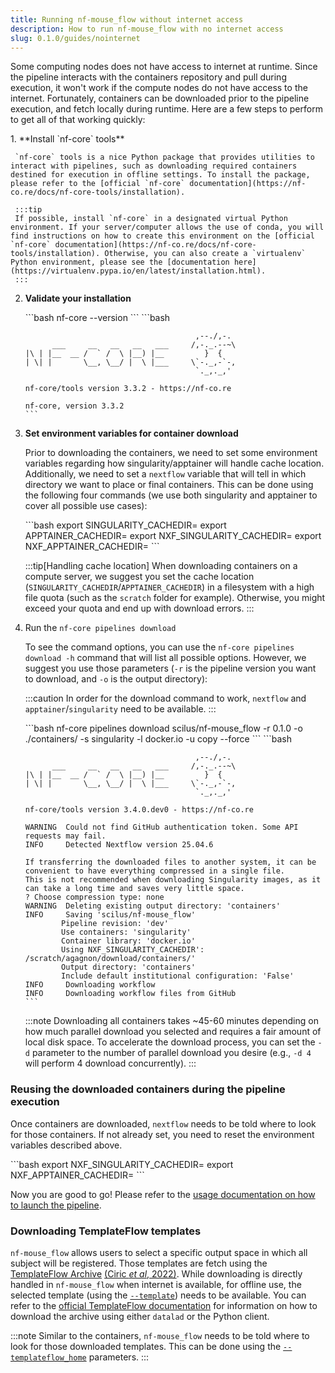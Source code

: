 ```yaml
---
title: Running nf-mouse_flow without internet access
description: How to run nf-mouse_flow with no internet access
slug: 0.1.0/guides/nointernet
---
```



Some computing nodes does not have access to internet at runtime. Since the pipeline interacts with the containers repository and pull during execution, it won't work if the compute nodes do not have access to the internet. Fortunately, containers can be downloaded prior to the pipeline execution, and fetch locally during runtime. Here are a few steps to perform to get all of that working quickly:

<Steps>
  1. **Install `nf-core` tools**

     `nf-core` tools is a nice Python package that provides utilities to interact with pipelines, such as downloading required containers destined for execution in offline settings. To install the package, please refer to the [official `nf-core` documentation](https://nf-co.re/docs/nf-core-tools/installation).

     :::tip
     If possible, install `nf-core` in a designated virtual Python environment. If your server/computer allows the use of conda, you will find instructions on how to create this environment on the [official `nf-core` documentation](https://nf-co.re/docs/nf-core-tools/installation). Otherwise, you can also create a `virtualenv` Python environment, please see the [documentation here](https://virtualenv.pypa.io/en/latest/installation.html).
     :::

  2. **Validate your installation**

     <CommandOutputs>
       <span slot="command">
         ```bash
         nf-core --version
         ```
       </span>

       <span slot="output">
         ```bash


                                               ,--./,-.
               ___     __   __   __   ___     /,-._.--~\ 
         |\ | |__  __ /  ` /  \ |__) |__         }  {
         | \| |       \__, \__/ |  \ |___     \`-._,-`-,
                                               `._,._,'

         nf-core/tools version 3.3.2 - https://nf-co.re

         nf-core, version 3.3.2
         ```
       </span>
     </CommandOutputs>

  3. **Set environment variables for container download**

     Prior to downloading the containers, we need to set some environment variables regarding how singularity/apptainer will handle cache location. Additionally, we need to set a `nextflow` variable that will tell in which directory we want to place or final containers. This can be done using the following four commands (we use both singularity and apptainer to cover all possible use cases):

     <Tabs>
       <TabItem label="Command">
         ```bash
         export SINGULARITY_CACHEDIR=<path/to/cache/location>
         export APPTAINER_CACHEDIR=<path/to/cache/location>
         export NXF_SINGULARITY_CACHEDIR=<path/to/download/location>
         export NXF_APPTAINER_CACHEDIR=<path/to/download/location>
         ```
       </TabItem>
     </Tabs>

     :::tip[Handling cache location]
     When downloading containers on a compute server, we suggest you set the cache location (`SINGULARITY_CACHEDIR`/`APPTAINER_CACHEDIR`) in a filesystem with a high file quota (such as the `scratch` folder for example). Otherwise, you might exceed your quota and end up with download errors.
     :::

  4. Run the `nf-core pipelines download`

     To see the command options, you can use the `nf-core pipelines download -h` command that will list all possible options. However, we suggest you use those parameters (`-r` is the pipeline version you want to download, and `-o` is the output directory):

     :::caution
     In order for the download command to work, `nextflow` and `apptainer`/`singularity` need to be available.
     :::

     <CommandOutputs>
       <span slot="command">
         ```bash
         nf-core pipelines download scilus/nf-mouse_flow -r 0.1.0 -o ./containers/ -s singularity -l docker.io -u copy --force
         ```
       </span>

       <span slot="output">
         ```bash


                                               ,--./,-.
               ___     __   __   __   ___     /,-._.--~\
         |\ | |__  __ /  ` /  \ |__) |__         }  {
         | \| |       \__, \__/ |  \ |___     \`-._,-`-,
                                               `._,._,'

         nf-core/tools version 3.4.0.dev0 - https://nf-co.re

         WARNING  Could not find GitHub authentication token. Some API requests may fail.
         INFO     Detected Nextflow version 25.04.6

         If transferring the downloaded files to another system, it can be convenient to have everything compressed in a single file.
         This is not recommended when downloading Singularity images, as it can take a long time and saves very little space.
         ? Choose compression type: none
         WARNING  Deleting existing output directory: 'containers'
         INFO     Saving 'scilus/nf-mouse_flow'
                 Pipeline revision: 'dev'
                 Use containers: 'singularity'
                 Container library: 'docker.io'
                 Using NXF_SINGULARITY_CACHEDIR': /scratch/agagnon/download/containers/'
                 Output directory: 'containers'
                 Include default institutional configuration: 'False'
         INFO     Downloading workflow
         INFO     Downloading workflow files from GitHub
         ```
       </span>
     </CommandOutputs>

     :::note
     Downloading all containers takes ~45-60 minutes depending on how much parallel download you selected and requires a fair amount of local disk space. To accelerate the download process, you can set the `-d` parameter to the number of parallel download you desire (e.g., `-d 4` will perform 4 download concurrently).
     :::
</Steps>

### **Reusing the downloaded containers during the pipeline execution**

Once containers are downloaded, `nextflow` needs to be told where to look for those containers. If not already set, you need to reset the environment variables described above.

<Tabs>
  <TabItem label="Command">
    ```bash
    export NXF_SINGULARITY_CACHEDIR=<path/to/download/location>
    export NXF_APPTAINER_CACHEDIR=<path/to/download/location>
    ```
  </TabItem>
</Tabs>

Now you are good to go! Please refer to the [usage documentation on how to launch the pipeline](/nf-mouse_flow/0.1.0/guides/usage).

### **Downloading TemplateFlow templates**

`nf-mouse_flow` allows users to select a specific output space in which all subject will be registered. Those templates are fetch using the [TemplateFlow Archive](https://www.templateflow.org/) [(Ciric *et al*, 2022)](https://doi.org/10.1038/s41592-022-01681-2). While downloading is directly handled in `nf-mouse_flow` when internet is available, for offline use, the selected template (using the [`--template`](/nf-mouse_flow/0.1.0/guides/parameters#output-to-template-options)) needs to be available. You can refer to the [official TemplateFlow documentation](https://www.templateflow.org/usage/archive/) for information on how to download the archive using either `datalad` or the Python client.

:::note
Similar to the containers, `nf-mouse_flow` needs to be told where to look for those downloaded templates. This can be done using the [`--templateflow_home`](/nf-mouse_flow/0.1.0/guides/parameters#output-to-template-options) parameters.
:::
